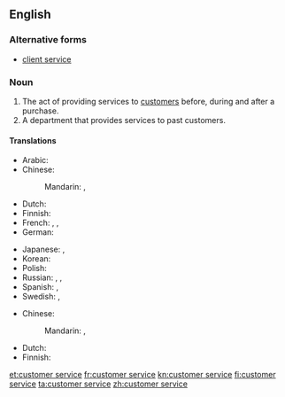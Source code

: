 ==English==
{{wikipedia}}

===Alternative forms===
* [[client service]]

===Noun===
{{en-noun|head=[[customer]] [[service]]|-}}

# The act of providing services to [[customer]]s before, during and after a purchase.
# A department that provides services to past customers.

====Translations====
{{trans-top|act of providing services}}
* Arabic: {{t|ar|خدمة العملاء|f|tr=xídmat al-ʿumalāʾ|sc=Arab}}
* Chinese:
*: Mandarin: {{t|cmn|顧客服務|sc=Hani}}, {{t|cmn|顾客服务|tr=gùkè fúwù|sc=Hani}}
* Dutch: {{t|nl|klantenservice|m|f}}
* Finnish: {{t+|fi|asiakaspalvelu}}
* French: {{t|fr|service client|m}}, {{t+|fr|service clientèle|m}}, {{t|fr|service à la clientèle|m}}
* German: {{t|de|Kundendienst|m}}
{{trans-mid}}
* Japanese: {{t|ja|顧客サービス|tr=kokyaku sābisu|sc=Jpan}}, {{qualifier|after service}} {{t|ja|アフターサービス|tr=afutāsābisu|sc=Jpan}}
* Korean: {{t|ko|고객 서비스|sc=Kore}}
* Polish: {{t|pl|obsługa klientów|f}}
* Russian: {{t|ru|обслуживание клиентов|n|tr=obslúživanije klijéntov|sc=Cyrl}}, {{t|ru|служба работы с покупателями|f|tr=slúžba rabóty s pokupáteljami|sc=Cyrl}}, {{t+|ru|сервис|m|tr=sɛ́rvis|sc=Cyrl}}
* Spanish: {{t|es|servicio de atención al cliente|m}}, {{t|es|servicio al cliente|m}}
* Swedish: {{t+|sv|kundtjänst|c}}, {{t|sv|kundservice|c}}
{{trans-bottom}}

{{trans-top|department}}
* Chinese:
*: Mandarin: {{t|cmn|顧客服務部|sc=Hani}}, {{t|cmn|顾客服务部|tr=gùkè fúwùbù|sc=Hani}}
{{trans-mid}}
* Dutch: {{t|nl|klantenservice|m|f}}
* Finnish: {{t+|fi|asiakaspalvelu}}
{{trans-bottom}}

[[et:customer service]]
[[fr:customer service]]
[[kn:customer service]]
[[fi:customer service]]
[[ta:customer service]]
[[zh:customer service]]